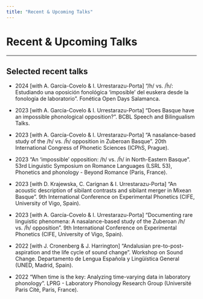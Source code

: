 ```yaml
---
title: "Recent & Upcoming Talks"
---
```


# Recent & Upcoming Talks

<hr>

## Selected recent talks

- 2024 [with A. García-Covelo & I. Urrestarazu-Porta] "/h/ vs. /h̃/: Estudiando una oposición fonológica 'imposible' del euskera desde la fonología de laboratorio". Fonética Open Days Salamanca. [<i class="fas fa-chalkboard-teacher fa-lg"></i>](/static/slides/larraine-osoa/2024-larraine-h-fod.html)

- 2023 [with A. García-Covelo & I. Urrestarazu-Porta] "Does Basque have an impossible phonological opposition?". BCBL Speech and Bilingualism Talks. [<i class="fas fa-chalkboard-teacher fa-lg"></i>](/static/slides/larraine-osoa/2023-larraine-nasals-bcbl.html) [<i class="fas fa-chalkboard-teacher fa-lg"></i>](/static/slides/larraine-osoa/2024-larraine-h-ehu.html)

- 2023 [with A. García-Covelo & I. Urrestarazu-Porta] "A nasalance-based study of the /h/ vs. /h̃/ opposition in Zuberoan Basque". 20th International Congress of Phonetic Sciences (ICPhS, Prague). [<i class="fas fa-chalkboard-teacher fa-lg"></i>](https://urrestarazu.gitlab.io/slides-icphs/2023-larraine-nasals-icphs.html)

- 2023 "An 'impossible' opposition: /h/ vs. /h̃/ in North-Eastern Basque". 53rd Linguistic Symposium on Romance Languages (LSRL 53), Phonetics and phonology - Beyond Romance (Paris, France). [<i class="fas fa-chalkboard-teacher fa-lg"></i>](/static/slides/h/paris.html)

- 2023 [with D. Krajewska, C. Carignan & I. Urrestarazu-Porta] "An acoustic description of sibilant contrasts and sibilant merger in Mixean Basque". 9th International Conference on Experimental Phonetics (CIFE, University of Vigo, Spain). [<i class="fas fa-chalkboard-teacher fa-lg"></i>](https://urrestarazu.gitlab.io/slides/2023-vigo-sibilants.html)

- 2023 [with A. García-Covelo & I. Urrestarazu-Porta] "Documenting rare linguistic phenomena: A nasalance-based study of the Zuberoan /h/ vs. /h̃/ opposition". 9th International Conference on Experimental Phonetics (CIFE, University of Vigo, Spain). [<i class="fas fa-chalkboard-teacher fa-lg"></i>](/static/slides/h/vigo.html)

- 2022 [with J. Cronenberg & J. Harrington] "Andalusian pre-to-post-aspiration and the life cycle of sound change". Workshop on Sound Change. Departamento de Lengua Española y Lingüística General (UNED, Madrid, Spain). [<i class="fas fa-file-pdf fa-lg"></i>](/static/files/slides/h/UNED-Slides.pdf)

- 2022 "When time is the key: Analyzing time-varying data in laboratory phonology". LPRG - Laboratory Phonology Research Group (Université Paris Cité, Paris, France).